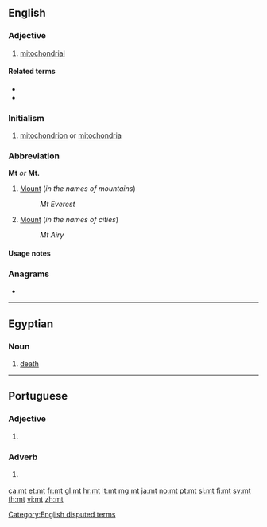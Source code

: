 {{also|Mt|MT|mT|Mt.|.mt}}
==English==

===Adjective===
{{en-adj|-}}

# {{lb|en|biology}} [[mitochondrial]]

====Related terms====
* {{l|en|mtDNA}}
* {{l|en|mt-mrca}}

===Initialism===
{{en-initialism}}

# {{lb|en|biology}} [[mitochondrion]] or [[mitochondria]]

===Abbreviation===
'''Mt''' ''or'' '''Mt.'''

# [[Mount]] (''in the names of mountains'')
#: ''Mt Everest''
# [[Mount]] (''in the names of cities'')
#: ''Mt Airy''

====Usage notes====
<!--Disputed:
* As the abbreviation for definition 2 only eliminates the use of two characters, the full word, [[Mount]], is generally preferred. It is also never appropriate to use this abbreviation in body text in any form. The same applies to [[Ft]] for [[Fort]], [[So]] for [[South]], and [[No]] for [[North]]. Use of Mt is only appropriate when space necessitates.
-->

===Anagrams===
* {{l|en|TM}}

[[Category:English disputed terms]]

----

==Egyptian==

===Noun===
{{head|egy|noun|head=<hiero>t:m*A14</hiero>}}
# [[death]]

----

==Portuguese==

===Adjective===
{{head|pt|adjective}}
# {{lb|pt|Internet slang|text messaging}} {{abbreviation of|muito||many|lang=pt}}

===Adverb===
{{head|pt|adverb}}
# {{lb|pt|Internet slang|text messaging}} {{abbreviation of|muito||very|lang=pt}}

[[ca:mt]]
[[et:mt]]
[[fr:mt]]
[[gl:mt]]
[[hr:mt]]
[[lt:mt]]
[[mg:mt]]
[[ja:mt]]
[[no:mt]]
[[pt:mt]]
[[sl:mt]]
[[fi:mt]]
[[sv:mt]]
[[th:mt]]
[[vi:mt]]
[[zh:mt]]